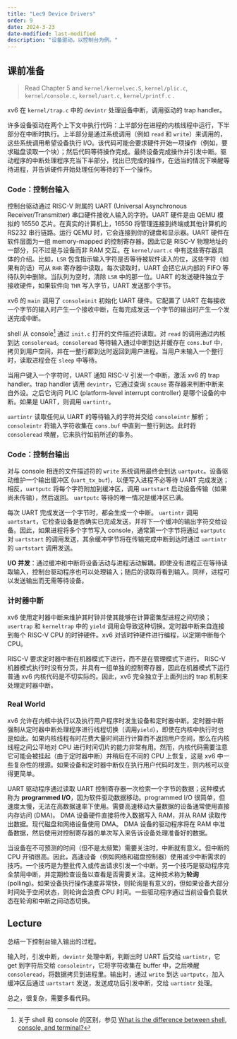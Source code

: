 ```yaml
---
title: "Lec9 Device Drivers"
order: 9
date: 2024-3-23
date-modified: last-modified
description: "设备驱动，以控制台为例。"
---
```


## 课前准备

> Read Chapter 5 and `kernel/kernelvec.S`, `kernel/plic.c`, `kernel/console.c`, `kernel/uart.c`, `kernel/printf.c` .

xv6 在 `kernel/trap.c` 中的 `devintr` 处理设备中断，调用驱动的 trap handler。

许多设备驱动在两个上下文中执行代码：上半部分在进程的内核线程中运行，下半部分在中断时执行。上半部分是通过系统调用（例如 `read` 和 `write`）来调用的，这些系统调用希望设备执行 I/O。该代码可能会要求硬件开始一项操作（例如，要求磁盘读取一个块）；然后代码等待操作完成。最终设备完成操作并引发中断。驱动程序的中断处理程序充当下半部分，找出已完成的操作，在适当的情况下唤醒等待进程，并告诉硬件开始处理任何等待的下一个操作。

### Code：控制台输入

控制台驱动通过 RISC-V 附属的 UART (Universal Asynchronous Receiver/Transmitter) 串口硬件接收人输入的字符。UART 硬件是由 QEMU 模拟的 16550 芯片。在真实的计算机上，16550 将管理连接到终端或其他计算机的 RS232 串行链路。运行 QEMU 时，它会连接到你的键盘和显示器。UART 硬件在软件层面为一组 memory-mapped 的控制寄存器。因此它是 RISC-V 物理地址的一部分，只不过是与设备而非 RAM 交互。在 `kernel/uart.c` 中有这些寄存器具体的介绍。比如，`LSR` 包含指示输入字符是否等待被软件读入的位，这些字符（如果有的话）可从 `RHR` 寄存器中读取。每次读取时，UART 会把它从内部的 FIFO 等待队列中删除。当队列为空时，清除 `LSR` 中的那一位。UART 的发送硬件独立于接收硬件，如果软件向 `THR` 写入字节，UART 发送那个字节。

xv6 的 `main` 调用了 `consoleinit` 初始化 UART 硬件。它配置了 UART 在每接收一个字节的输入时产生一个接收中断，在每完成发送一个字节的输出时产生一个发送完成中断。

shell 从 console[^1] 通过 `init.c` 打开的文件描述符读取。对 `read` 的调用通过内核到达 `consoleread`。`consoleread` 等待输入通过中断到达并缓存在 `cons.buf` 中，拷贝到用户空间，并在一整行都到达时返回到用户进程。当用户未输入一个整行时，读取进程会在 `sleep` 中等待。

[^1]: 关于 shell 和 console 的区别，参见 [What is the difference between shell, console, and terminal?](https://superuser.com/a/144668)

当用户键入一个字符时，UART 通知 RISC-V 引发一个中断，激活 xv6 的 trap handler。trap handler 调用 `devintr`，它通过查询 `scause` 寄存器来判断中断来自外设。之后它询问 PLIC (platform-level interrupt controller) 是哪个设备的中断。如果是 UART，则调用 `uartintr`。

`uartintr` 读取任何从 UART 的等待输入的字符并交给 `consoleintr` 解析；`consoleintr` 将输入字符收集在 `cons.buf` 中直到一整行到达。此时将 `consoleread` 唤醒，它来执行如前所述的事务。

### Code：控制台输出

对与 console 相连的文件描述符的 `write` 系统调用最终会到达 `uartputc`。设备驱动维护一个输出缓冲区 (`uart_tx_buf`)，以便写入进程不必等待 UART 完成发送；相反，`uartputc` 将每个字符附加到缓冲区，调用 `uartstart` 启动设备传输（如果尚未传输），然后返回。 `uartputc` 等待的唯一情况是缓冲区已满。

每次 UART 完成发送一个字节时，都会生成一个中断。 `uartintr` 调用 `uartstart`，它检查设备是否确实已完成发送，并将下一个缓冲的输出字符交给设备。因此，如果进程将多个字节写入 console，通常第一个字节将通过 `uartputc` 对 `uartstart` 的调用发送，其余缓冲字节将在传输完成中断到达时通过 `uartintr` 的 `uartstart` 调用发送。

**I/O 并发**：通过缓冲和中断将设备活动与进程活动解耦。即使没有进程正在等待读取输入，控制台驱动程序也可以处理输入；随后的读取将看到输入。同样，进程可以发送输出而无需等待设备。

### 计时器中断

xv6 使用定时器中断来维护其时钟并使其能够在计算密集型进程之间切换； `usertrap` 和 `kerneltrap` 中的 `yield` 调用会导致这种切换。定时器中断来自连接到每个 RISC-V CPU 的时钟硬件。xv6 对该时钟硬件进行编程，以定期中断每个 CPU。

RISC-V 要求定时器中断在机器模式下进行，而不是在管理模式下进行。 RISC-V 机器模式执行时没有分页，并具有一组单独的控制寄存器，因此在机器模式下运行普通 xv6 内核代码是不切实际的。因此，xv6 完全独立于上面列出的 trap 机制来处理定时器中断。

### Real World

xv6 允许在内核中执行以及执行用户程序时发生设备和定时器中断。定时器中断强制从定时器中断处理程序进行线程切换（调用`yield`），即使在内核中执行时也是如此。如果内核线程有时花费大量时间进行计算而不返回用户空间，那么在内核线程之间公平地对 CPU 进行时间切片的能力非常有用。然而，内核代码需要注意它可能会被挂起（由于定时器中断）并稍后在不同的 CPU 上恢复，这是 xv6 中一些复杂性的根源。如果设备和定时器中断仅在执行用户代码时发生，则内核可以变得更简单。

UART 驱动程序通过读取 UART 控制寄存器一次检索一个字节的数据；这种模式称为 **programmed I/O**，因为软件驱动数据移动。programmed I/O 很简单，但速度太慢，无法在高数据速率下使用。需要高速移动大量数据的设备通常使用直接内存访问 (DMA)。 DMA 设备硬件直接将传入数据写入 RAM，并从 RAM 读取传出数据。现代磁盘和网络设备使用 DMA。 DMA 设备的驱动程序将在 RAM 中准备数据，然后使用对控制寄存器的单次写入来告诉设备处理准备好的数据。

当设备在不可预测的时间（但不是太频繁）需要关注时，中断就有意义。但中断的 CPU 开销很高。因此，高速设备（例如网络和磁盘控制器）使用减少中断需求的技巧。一个技巧是为整批传入或传出请求引发一个中断。另一个技巧是驱动程序完全禁用中断，并定期检查设备以查看是否需要关注。这种技术称为**轮询** (polling)。如果设备执行操作速度非常快，则轮询是有意义的，但如果设备大部分时间处于空闲状态，则轮询会浪费 CPU 时间。一些驱动程序通过当前设备负载状态在轮询和中断之间动态切换。

## Lecture

总结一下控制台输入输出的过程。

输入时，引发中断，`devintr` 处理中断，判断出时 UART 后交给 `uartintr`，它 get 到字符后交给 `consoleintr`，它将字符收集在 buffer 中，之后唤醒 `consoleread`，将数据拷贝到进程里。输出时，通过 `write` 到达 `uartputc`，加入缓冲区后通过 `uartstart` 发送，发送成功后引发中断，交给 `uartintr` 处理。

总之，很复杂，需要多看代码。